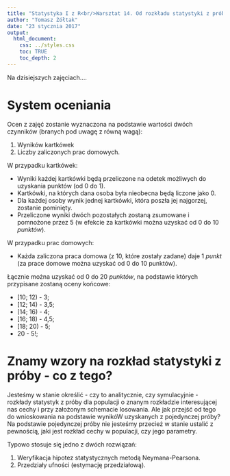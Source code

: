 ```yaml
---
title: "Statystyka I z R<br/>Warsztat 14. Od rozkładu statystyki z próby do wnioskowania statystycznego"
author: "Tomasz Żółtak"
date: "23 stycznia 2017"
output:
  html_document:
    css: ../styles.css
    toc: TRUE
    toc_depth: 2
---
```


Na dzisiejszych zajęciach....

# System oceniania

Ocen z zajęć zostanie wyznaczona na podstawie wartości dwóch czynników (branych pod uwagę z równą wagą):

  1. Wyników kartkówek
  2. Liczby zaliczonych prac domowych.

W przypadku kartkówek:

  - Wyniki każdej kartkówki będą przeliczone na odetek możliwych do uzyskania punktów (od 0 do 1).
  - Kartkówki, na których dana osoba była nieobecna będą liczone jako 0.
  - Dla każdej osoby wynik jednej kartkówki, która poszła jej najgorzej, zostanie pominięty.
  - Przeliczone wyniki dwóch pozostałych zostaną zsumowane i pomnożone przez 5 (w efekcie za kartkówki można uzyskać od 0 do 10 *punktów*).

W przypadku prac domowych:

  - Każda zaliczona praca domowa (z 10, które zostały zadane) daje 1 *punkt* (za prace domowe można uzyskać od 0 do 10 punktów).

Łącznie można uzyskać od 0 do 20 *punktów*, na podstawie których przypisane zostaną oceny końcowe:

  - [10; 12) - 3;
  - [12; 14) - 3,5;
  - [14; 16) - 4;
  - [16; 18) - 4,5;
  - [18; 20) - 5;
  - 20 - 5!;

# Znamy wzory na rozkład statystyki z próby - co z tego?

Jesteśmy w stanie określić - czy to analitycznie, czy symulacyjnie - rozkłady statystyk z próby dla populacji o znanym rozkładzie interesującej nas cechy i przy założonym schemacie losowania. Ale jak przejść od tego do wnioskowania na podstawie wynikóW uzyskanych z pojedynczej próby? Na podstawie pojedynczej próby nie jesteśmy przecież w stanie ustalić z pewnością, jaki jest rozkład cechy w populacji, czy jego parametry.

Typowo stosuje się jedno z dwóch rozwiązań:

  1. Weryfikacja hipotez statystycznych metodą Neymana-Pearsona.
  2. Przedziały ufności (estymację przedziałową).
